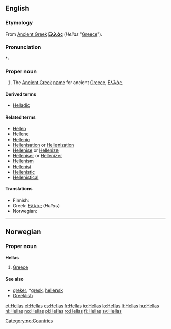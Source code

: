 ==English==

===Etymology===
From [[Ancient Greek]] '''[[Ελλάς]]''' (''Hellas'' "[[Greece]]").

===Pronunciation===
*: {{rhymes|ɛləs}}

===Proper noun===
{{en-proper noun}}

# The [[Ancient Greek]] [[name]] for ancient [[Greece]], [[Ελλάς]].

====Derived terms====
* [[Helladic]]

====Related terms====
* [[Hellen]]
* [[Hellene]]
* [[Hellenic]]
* [[Hellenisation]] or [[Hellenization]]
* [[Hellenise]] or [[Hellenize]]
* [[Helleniser]] or [[Hellenizer]]
* [[Hellenism]]
* [[Hellenist]]
* [[Hellenistic]]
* [[Hellenistical]]

====Translations====
* Finnish: {{t|fi|Hellas}}
* Greek: [[Ελλάς]] (''Hellas'')
* Norwegian: {{t+|no|Hellas}}

----

==Norwegian==

===Proper noun===
'''Hellas'''

# [[Greece]]

====See also====
* [[greker]], *[[gresk]], [[hellensk]]
* [[Greeklish]]

[[Category:no:Countries]]

[[et:Hellas]]
[[el:Hellas]]
[[es:Hellas]]
[[fr:Hellas]]
[[io:Hellas]]
[[lo:Hellas]]
[[lt:Hellas]]
[[hu:Hellas]]
[[nl:Hellas]]
[[no:Hellas]]
[[pl:Hellas]]
[[ro:Hellas]]
[[fi:Hellas]]
[[sv:Hellas]]
